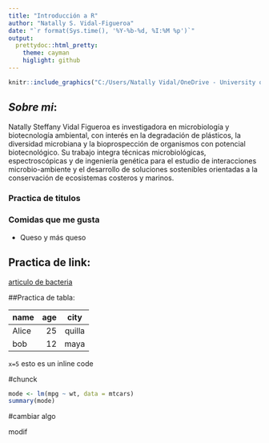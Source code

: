 ```yaml
---
title: "Introducción a R"
author: "Natally S. Vidal-Figueroa"
date: "`r format(Sys.time(), '%Y-%b-%d, %I:%M %p')`"
output:
  prettydoc::html_pretty:
    theme: cayman
    higlight: github
---
```


  
```r
knitr::include_graphics("C:/Users/Natally Vidal/OneDrive - University of Puerto Rico/datos de R/Captura de pantalla 2023-11-20 112219.png")
```


## _Sobre mi_:

 Natally Steffany Vidal Figueroa es investigadora en microbiología y biotecnología ambiental, con interés en la degradación de plásticos, la diversidad microbiana y la bioprospección de organismos con potencial biotecnológico. Su trabajo integra técnicas microbiológicas, espectroscópicas y de ingeniería genética para el estudio de interacciones microbio-ambiente y el desarrollo de soluciones sostenibles orientadas a la conservación de ecosistemas costeros y marinos.





### Practica de titulos

### Comidas que me gusta

- Queso y más queso


## Practica de link:
  [articulo de bacteria](https://pmc.ncbi.nlm.nih.gov/articles/PMC5565159/)


##Practica de tabla:

|name| age|city|
|----|----:|:----:|
|Alice|25|quilla|
bob|12|maya|


`x=5` esto es un inline code 

#chunck

```r
mode <- lm(mpg ~ wt, data = mtcars)
summary(mode)
```
#cambiar algo

modif

